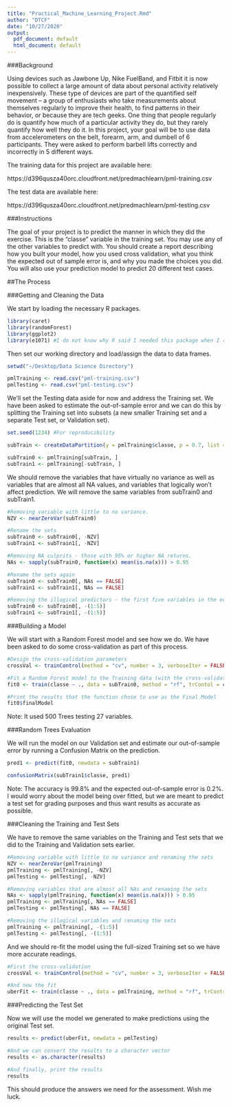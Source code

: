 ```yaml
---
title: "Practical_Machine_Learning_Project.Rmd"
author: "DTCF"
date: "10/27/2020"
output:
  pdf_document: default
  html_document: default
---
```


###Background

Using devices such as Jawbone Up, Nike FuelBand, and Fitbit it is now possible to collect a large amount of data about personal activity relatively inexpensively. These type of devices are part of the quantified self movement – a group of enthusiasts who take measurements about themselves regularly to improve their health, to find patterns in their behavior, or because they are tech geeks. One thing that people regularly do is quantify how much of a particular activity they do, but they rarely quantify how well they do it. In this project, your goal will be to use data from accelerometers on the belt, forearm, arm, and dumbell of 6 participants. They were asked to perform barbell lifts correctly and incorrectly in 5 different ways.

The training data for this project are available here:

https://d396qusza40orc.cloudfront.net/predmachlearn/pml-training.csv

The test data are available here:

https://d396qusza40orc.cloudfront.net/predmachlearn/pml-testing.csv

###Instructions

The goal of your project is to predict the manner in which they did the exercise. This is the "classe" variable in the training set. You may use any of the other variables to predict with. You should create a report describing how you built your model, how you used cross validation, what you think the expected out of sample error is, and why you made the choices you did. You will also use your prediction model to predict 20 different test cases.

##The Process

###Getting and Cleaning the Data

We start by loading the necessary R packages.

```r
library(caret)
library(randomForest)
library(ggplot2)
library(e1071) #I do not know why R said I needed this package when I ran into an error trying to knit this report.
```

Then set our working directory and load/assign the data to data frames.

```r
setwd("~/Desktop/Data Science Directory")

pmlTraining <- read.csv("pml-training.csv")
pmlTesting <- read.csv("pml-testing.csv")
```

We'll set the Testing data aside for now and address the Training set.  We have been asked to estimate the out-of-sample error and we can do this by splitting the Training set into subsets (a new smaller Training set and a separate Test set, or Validation set).

```r
set.seed(1234) #For reproducibility

subTrain <- createDataPartition(y = pmlTraining$classe, p = 0.7, list = FALSE)

subTrain0 <- pmlTraining[subTrain, ]
subTrain1 <- pmlTraining[-subTrain, ]
```

We should remove the variables that have virtually no variance as well as variables that are almost all NA values, and variables that logically won't affect prediction.  We will remove the same variables from subTrain0 and subTrain1.

```r
#Removing variable with little to no variance.
NZV <- nearZeroVar(subTrain0)

#Rename the sets
subTrain0 <- subTrain0[, -NZV]
subTrain1 <- subTrain1[, -NZV]

#Removing NA culprits - those with 95% or higher NA returns.
NAs <- sapply(subTrain0, function(x) mean(is.na(x))) > 0.95

#Rename the sets again
subTrain0 <- subTrain0[, NAs == FALSE]
subTrain1 <- subTrain1[, NAs == FALSE]

#Removing the illogical predictors - the first five variables in the original sets - and renaming the sets one more time.
subTrain0 <- subTrain0[, -(1:5)]
subTrain1 <- subTrain1[, -(1:5)]
```

###Building a Model

We will start with a Random Forest model and see how we do.  We have been asked to do some cross-validation as part of this process.

```r
#Design the cross-validation parameters
crossVal <- trainControl(method = "cv", number = 3, verboseIter = FALSE)

#Fit a Random Forest model to the Training data (with the cross-validation thrown in)
fit0 <- train(classe ~ ., data = subTrain0, method = "rf", trContol = crossVal)

#Print the results that the function chose to use as the Final Model
fit0$finalModel
```

Note: It used 500 Trees testing 27 variables.

###Random Trees Evaluation

We will run the model on our Validation set and estimate our out-of-sample error by running a Confusion Matrix on the prediction.

```r
pred1 <- predict(fit0, newdata = subTrain1)

confusionMatrix(subTrain1$classe, pred1)
```

Note: The accuracy is 99.8% and the expected out-of-sample error is 0.2%.  I would worry about the model being over fitted, but we are meant to predict a test set for grading purposes and thus want results as accurate as possible.

###Cleaning the Training and Test Sets

We have to remove the same variables on the Training and Test sets that we did to the Training and Validation sets earlier.

```r
#Removing variable with little to no variance and renaming the sets
NZV <- nearZeroVar(pmlTraining)
pmlTraining <- pmlTraining[, -NZV]
pmlTesting <- pmlTesting[, -NZV]

#Removing variables that are almost all NAs and renaming the sets
NAs <- sapply(pmlTraining, function(x) mean(is.na(x))) > 0.95
pmlTraining <- pmlTraining[, NAs == FALSE]
pmlTesting <- pmlTesting[, NAs == FALSE]

#Removing the illogical variables and renaming the sets
pmlTraining <- pmlTraining[, -(1:5)]
pmlTesting <- pmlTesting[, -(1:5)]
```

And we should re-fit the model using the full-sized Training set so we have more accurate readings.

```r
#First the cross-validation
crossVal <- trainControl(method = "cv", number = 3, verboseIter = FALSE)

#And now the fit
uberFit <- train(classe ~ ., data = pmlTraining, method = "rf", trControl = crossVal)
```

###Predicting the Test Set

Now we will use the model we generated to make predictions using the original Test set.

```r
results <- predict(uberFit, newdata = pmlTesting)

#And we can convert the results to a character vector
results <- as.character(results)

#And finally, print the results
results
```

This should produce the answers we need for the assessment.  Wish me luck.